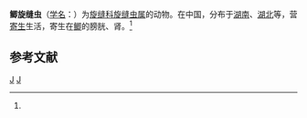 {{Speciesbox
| genus = Spirosuturia
| species = carassii
| authority = (Chen et Hsieh, 1984)<ref name='id9706'>{{cite web| url =http://www.bioinfo.cn/db05/BjdwSpecies.php?action=view&id=9706| title =鲫旋缝虫| work =《中国动物物种编目数据库》| publisher =中国科学院微生物研究所| author =中国科学院动物研究所| accessdate =2009-04-16| deadurl =yes| archiveurl =https://web.archive.org/web/20160305024537/http://www.bioinfo.cn/db05/BjdwSpecies.php?action=view&id=9706| archivedate =2016-03-05}}</ref>
}}

'''鲫旋缝虫'''（[[学名|学名]]：{{lang|la|''Spirosuturia carassii''}}）为[[旋缝科|旋缝科]][[旋缝虫属|旋缝虫属]]的动物。在中国，分布于[[湖南|湖南]]、[[湖北|湖北]]等，营[[寄生|寄生]]生活，寄生在[[鲫|鲫]]的膀胱、肾。<ref name='id9706'/>

== 参考文献 ==
{{reflist}}

{{Taxonbar}}

[[Category:1984年描述的动物|J]]
[[Category:旋缝虫属|J]]


{{Cnidarian-stub}}